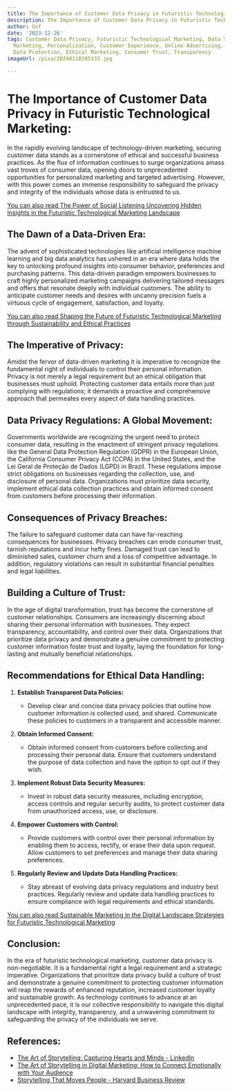```yaml
---
title: The Importance of Customer Data Privacy in Futuristic Technological Marketing
description: The Importance of Customer Data Privacy in Futuristic Technological Marketing
author: Usf
date: '2023-12-26'
tags: Customer Data Privacy, Futuristic Technological Marketing, Data Security, Digital
  Marketing, Personalization, Customer Experience, Online Advertising, Cybersecurity,
  Data Protection, Ethical Marketing, Consumer Trust, Transparency
imageUrl: /pixa/20240118195333.jpg

---
```

# The Importance of  Customer Data Privacy in Futuristic Technological Marketing:

In the rapidly evolving landscape of technology-driven marketing, securing customer  data stands as a cornerstone of ethical and  successful  business practices. As the flux of information continues to  surge organizations amass vast troves of consumer data, opening doors to unprecedented opportunities for personalized marketing and targeted advertising. However, with this  power comes an immense responsibility to safeguard the privacy and integrity of the individuals whose data  is entrusted to us.

[You can also read The Power of Social Listening Uncovering Hidden Insights in the Futuristic Technological Marketing Landscape](The%20Power%20of%20Social%20Listening%20Uncovering%20Hidden%20Insights%20in%20the%20Futuristic%20Technological%20Marketing%20Landscape)


## The Dawn  of a Data-Driven Era:

The advent of sophisticated technologies like artificial intelligence machine learning and big data analytics has ushered in an era where data holds the key  to unlocking  profound insights  into consumer behavior, preferences and purchasing patterns.  This data-driven paradigm empowers businesses to  craft highly personalized  marketing campaigns delivering tailored messages and  offers that  resonate deeply with individual customers. The ability to anticipate  customer needs and desires with uncanny precision fuels a virtuous  cycle of engagement, satisfaction, and loyalty.

[You can also read Shaping the Future of Futuristic Technological  Marketing through Sustainability and Ethical Practices](Shaping%20the%20Future%20of%20Futuristic%20Technological%20Marketing%20through%20Sustainability%20and%20Ethical%20Practices)


##  The Imperative of Privacy:

Amidst  the fervor of data-driven marketing  it is imperative to recognize the fundamental right of individuals to control their personal information. Privacy is not merely a legal requirement but an ethical obligation that businesses must uphold. Protecting customer data entails more than just complying with regulations; it demands a proactive and comprehensive approach that permeates every aspect of data handling practices.

## Data Privacy Regulations: A Global Movement:

Governments worldwide are  recognizing the urgent need to protect consumer data, resulting in the enactment of stringent privacy regulations like the General Data Protection Regulation (GDPR) in the European Union, the California Consumer Privacy Act (CCPA) in  the United States, and the Lei  Geral de Proteção de Dados (LGPD)  in Brazil. These regulations  impose strict obligations on businesses regarding the collection, use, and disclosure of personal data.  Organizations must prioritize data  security, implement ethical data collection practices and obtain informed consent from customers before processing their information.

## Consequences of Privacy Breaches:

The failure to  safeguard customer data can have far-reaching consequences for businesses. Privacy breaches can erode consumer trust,  tarnish reputations and incur hefty  fines. Damaged trust can lead to diminished sales, customer churn and a loss  of competitive advantage. In  addition, regulatory violations can result in substantial financial penalties and legal  liabilities.

## Building a Culture  of Trust:

In the age of digital transformation, trust has become the cornerstone of customer relationships. Consumers are increasingly discerning about sharing their personal information with businesses. They  expect transparency, accountability,  and control over their data. Organizations that prioritize data privacy  and demonstrate a genuine commitment to protecting customer information foster trust and loyalty, laying the foundation  for long-lasting  and mutually beneficial relationships.

## Recommendations for Ethical Data Handling:

1. **Establish Transparent Data Policies:**
    - Develop clear and concise data privacy policies that outline how customer  information is collected  used, and shared. Communicate these policies to customers in a transparent and  accessible manner.

2. **Obtain Informed Consent:**
   - Obtain informed consent from customers before collecting and processing their personal  data.  Ensure that customers  understand the purpose of data collection and have the option to  opt out if they wish.

3. **Implement Robust Data Security Measures:**
   -  Invest in robust data  security measures, including encryption, access controls and  regular security  audits, to protect customer data from unauthorized access, use, or disclosure.

4. **Empower Customers with Control:**
   - Provide customers with control over their personal information by enabling them to access,  rectify, or erase  their data upon request. Allow customers to set preferences and  manage their data sharing preferences.

5. **Regularly Review and Update Data Handling Practices:**
   - Stay abreast of evolving  data privacy regulations and industry best practices. Regularly review and update  data handling practices to ensure compliance with legal requirements and ethical standards.

[You can also read Sustainable  Marketing in the Digital Landscape Strategies  for Futuristic  Technological Marketing](Sustainable%20Marketing%20in%20the%20Digital%20Landscape%20Strategies%20for%20Futuristic%20Technological%20Marketing)


## Conclusion:

In  the era  of futuristic  technological marketing, customer data privacy is non-negotiable. It is a fundamental right a legal requirement  and a  strategic imperative. Organizations that  prioritize data privacy build a  culture of trust and demonstrate  a genuine commitment to protecting  customer information will reap the rewards of enhanced reputation, increased customer loyalty  and sustainable growth. As technology continues to advance at an unprecedented  pace, it is  our collective responsibility to navigate this digital  landscape  with integrity, transparency, and a unwavering commitment to safeguarding the privacy of the individuals we serve.

## References:
- [The Art of Storytelling: Capturing Hearts and Minds - LinkedIn](https://www.linkedin.com/pulse/art-storytelling-capturing-hearts-minds-launchcomms)
- [The Art of Storytelling in Digital Marketing: How to Connect Emotionally with Your Audience](https://www.linkedin.com/pulse/art-storytelling-digital-marketing-how-connect-emotionally)
- [Storytelling That Moves People - Harvard Business Review](https://hbr.org/2003/06/storytelling-that-moves-people)
